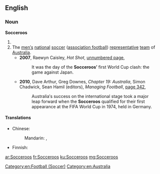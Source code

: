 ==English==
{{wikipedia|Australia national association football team|Socceroos}}
===Noun===
'''Socceroos'''

# {{plural of|Socceroo}}
# The [[man|men′s]] [[national]] [[soccer]] ([[association football]]) [[representative]] [[team]] of [[Australia]].
#* '''2007''', Raewyn Caisley, ''Hot Shot'', [http://books.google.com.au/books?id=PSX_N_QENpQC&pg=PT37&lpg=PT37&dq=%22Socceroos%22+-intitle:%22%22+-inauthor:%22%22&source=bl&ots=f-24_qP2HY&sig=huWF-0IOMJVN8qCepkhSv2SH96A&hl=en&sa=X&ei=UWdYUNnXIYaTiAffyYCABg&redir_esc=y#v=onepage&q=%22Socceroos%22%20-intitle%3A%22%22%20-inauthor%3A%22%22&f=false unnumbered page],
#*: It was the day of the '''Socceroos′''' first World Cup clash: the game against Japan. 
#* '''2010''', Dave Arthur, Greg Downes, ''Chapter 19: Australia'', Simon Chadwick, Sean Hamil (editors), ''Managing Football'', [http://books.google.com.au/books?id=KAPHSLkv9h8C&pg=PA342&lpg=PA342&dq=%22Socceroos%22+-intitle:%22%22+-inauthor:%22%22&source=bl&ots=H8q_hv4-Ar&sig=5bOHILayqITNzGOh5MpD79R0RYk&hl=en&sa=X&ei=UWdYUNnXIYaTiAffyYCABg&redir_esc=y#v=onepage&q=%22Socceroos%22%20-intitle%3A%22%22%20-inauthor%3A%22%22&f=false page 342],
#*: Australia′s success on the international stage took a major leap forward when the '''Socceroos''' qualified for their first appearance at the FIFA World Cup in 1974, held in Germany.

====Translations====
{{trans-top|men's football team of Australia}}
* Chinese:
*: Mandarin: {{t|cmn|澳大利亞國家足球隊|sc=Hani}}, {{t|cmn|澳大利亚国家足球队|tr=Àodàlìyà Guójiā Zúqiúduì|sc=Hani}}
{{trans-mid}}
* Finnish: {{t+|fi|Australia|alt=Australian}} {{t-|fi|jalkapallojoukkue}}
{{trans-bottom}}

[[Category:en:Football (Soccer)]]
[[Category:en:Australia]]

[[ar:Socceroos]]
[[fr:Socceroos]]
[[ku:Socceroos]]
[[mg:Socceroos]]